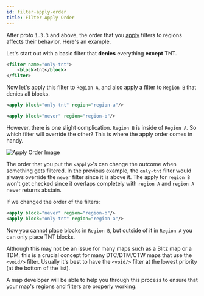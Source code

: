 ```yaml
---
id: filter-apply-order
title: Filter Apply Order
---
```


After proto `1.3.3` and above, the order that you [apply](/modules/regions#applying) filters to regions affects their behavior.
Here's an example.

Let's start out with a basic filter that **denies** everything **except** TNT.

```xml
<filter name="only-tnt">
    <block>tnt</block>
</filter>
```

Now let's apply this filter to `Region A`, and also apply a filter to `Region B` that denies all blocks.

```xml
<apply block="only-tnt" region="region-a"/>

<apply block="never" region="region-b"/>
```

However, there is one slight complication. `Region B` is inside of `Region A`.
So which filter will override the other? This is where the apply order comes in handy.

![Apply Order Image](https://i.imgur.com/tFkLV5O.png)

The order that you put the `<apply>`'s can change the outcome when something gets filtered.
In the previous example, the `only-tnt` filter would always override the `never` filter since it is above it.
The apply for `region B` won't get checked since it overlaps completely with `region A` and `region A` never returns abstain.

If we changed the order of the filters:

```xml
<apply block="never" region="region-b"/>
<apply block="only-tnt" region="region-a"/>
```

Now you cannot place blocks in `Region B`, but outside of it in `Region A` you can only place TNT blocks.

Although this may not be an issue for many maps such as a Blitz map or a TDM,
this is a crucial concept for many DTC/DTM/CTW maps that use the `<void/>` filter.
Usually it's best to have the `<void/>` filter at the lowest priority (at the bottom of the list).

A map developer will be able to help you through this process to ensure that your map's regions and filters are properly working.
